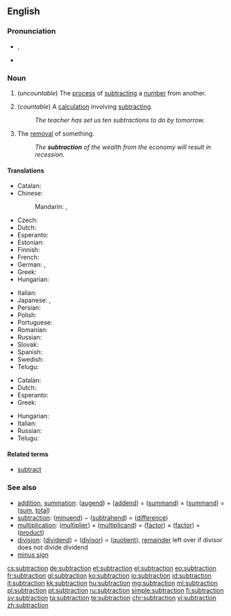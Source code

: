 ==English==

===Pronunciation===
* {{IPA|/səbˈtɹækʃən/}}, {{X-SAMPA|/s@b"tr{kS@n/}}
* {{rhymes|ækʃən}}

===Noun===
{{en-noun|s|-}}

# {{context|arithmetic|lang=en}} (''uncountable'') The [[process]] of [[subtract]]ing a [[number]] from another.
# {{context|arithmetic|lang=en}} (''countable'') A [[calculation]] involving [[subtract]]ing.
#: ''The teacher has set us ten subtractions to do by tomorrow.''
# The [[removal]] of something.
#: ''The '''subtraction''' of the wealth from the economy will result in recession.''

====Translations====

{{trans-top|process}}
* Catalan: {{t-|ca|sostracció|f}}
* Chinese:
*: Mandarin: {{t|cmn|減法|sc=Hani}}, {{t|cmn|减法|tr=jiǎnfǎ|sc=Hani}}
* Czech: {{t-|cs|odčítání|n}}
* Dutch: {{t+|nl|aftrekken|n}}
* Esperanto: {{t-|eo|subtraho}}
* Estonian: {{t|et|lahutamine}}
* Finnish: {{t-|fi|vähentäminen}}
* French: {{t+|fr|soustraction|f}}
* German: {{t+|de|Subtraktion|f}}, {{t|de|Abziehen|n}}
* Greek: {{t+|el|αφαίρεση|f|tr=afaíresi}}
* Hungarian: {{t+|hu|kivonás}}
{{trans-mid}}
* Italian: {{t-|it|sottrazione|f}}
* Japanese: {{t|ja|引き算|tr=ひきざん, hikizan|sc=Jpan}}, {{t|ja|減法|tr=げんぽう, genpō|sc=Jpan}}
* Persian: {{t+|fa|تفریق|tr=tafriq}}
* Polish: {{t+|pl|odejmowanie|n}}
* Portuguese: {{t+|pt|subtração|f}}
* Romanian: {{t|ro|scădere|f}}
* Russian: {{t+|ru|вычитание|n|tr=vyčitánije}}
* Slovak: {{t-|sk|odčítanie|n}}
* Spanish: {{t+|es|resta|f}}
* Swedish: {{t+|sv|subtraktion}}
* Telugu: {{t|te|తీసివేత|tr=teesiveata|sc=Telu}}
{{trans-bottom}}

{{trans-top|calculation}}
* Catalan: {{t-|ca|subtracció|f}}
* Dutch: {{t+|nl|aftrekking|f}}
* Esperanto: {{t-|eo|subtraho}}
* Greek: {{t+|el|αφαίρεση|f|tr=afaíresi}}
{{trans-mid}}
* Hungarian: {{t+|hu|kivonás}}
* Italian: {{t-|it|sottrazione|f}}
* Russian: {{t|ru|вычитание|n|tr=vyčitánije|sc=Cyrl}}
* Telugu: {{t|te|తీసివేత|tr=teesiveata|sc=Telu}}
{{trans-bottom}}

====Related terms====
* [[subtract]]

===See also===
* [[addition]], [[summation]]: ([[augend]]) + ([[addend]]) = ([[summand]]) × ([[summand]]) = ([[sum]], [[total]])
* [[subtraction]]: ([[minuend]]) − ([[subtrahend]]) = ([[difference]])
* [[multiplication]]: ([[multiplier]]) × ([[multiplicand]]) = ([[factor]]) × ([[factor]]) = ([[product]])
* [[division]]: ([[dividend]]) ÷ ([[divisor]]) = ([[quotient]]), [[remainder]] left over if divisor does not divide dividend
* [[minus sign]]

[[cs:subtraction]]
[[de:subtraction]]
[[et:subtraction]]
[[el:subtraction]]
[[eo:subtraction]]
[[fr:subtraction]]
[[gl:subtraction]]
[[ko:subtraction]]
[[io:subtraction]]
[[id:subtraction]]
[[it:subtraction]]
[[kk:subtraction]]
[[hu:subtraction]]
[[mg:subtraction]]
[[ml:subtraction]]
[[pl:subtraction]]
[[pt:subtraction]]
[[ru:subtraction]]
[[simple:subtraction]]
[[fi:subtraction]]
[[sv:subtraction]]
[[ta:subtraction]]
[[te:subtraction]]
[[chr:subtraction]]
[[vi:subtraction]]
[[zh:subtraction]]